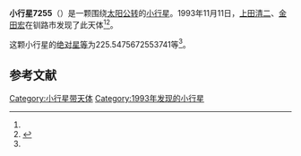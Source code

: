 {{Infobox planet
| bgcolour = #FFFFC0
| name = 7255
| symbol = 
| image = 
| caption = 
| discovery = yes
| discovery_ref = 
| discoverer = [[上田清二|上田清二]]、[[金田宏|金田宏]]
| discovery_site = [[钏路市|钏路市]] 
| discovered = 1993年11月11日
| designations = yes
| mp_name = 
| named_after = 
| alt_names = 1993 VY1/ 1978 GK2 / 1985 GL / 1995 EZ
| mp_category = [[主带小行星|主带小行星]]
| orbit_ref = <ref name="a">[http://ssd.jpl.nasa.gov/sbdb.cgi?sstr=7255 7255] {{Wayback|url=http://ssd.jpl.nasa.gov/sbdb.cgi?sstr=7255 |date=20210814220419 }}，小行星數據庫瀏覽器（JPL Small-Body Database Browser）－[[美国国家航空航天局|美国国家航空航天局]]喷气推进实验室</ref>
| epoch = 2456400.5 (2013年4月18日更新)
| aphelion = {{convert|2.587938199976563|AU|km|3|abbr=on|lk=out}}
| perihelion = {{convert|1.950804803045317|AU|km|3|abbr=on}}
| semimajor = {{convert|2.26937150151094|AU|km|3|abbr=on}}
| eccentricity = 0.140376619
| period = 1248.696292 [[日|日]]<br />3.42[[儒略年|儒略年]]
| avg_speed = 
| inclination = 5.690806175560097
| asc_node = 30.99269015410199
| mean_anomaly = 
| arg_peri = 225.5475672553741
| satellites = 
| physical_characteristics = yes
| dimensions = 
| mass = 
| density = 
| surface_grav = 
| escape_velocity = 
| sidereal_day = 
| axial_tilt = 
| pole_ecliptic_lat = 
| pole_ecliptic_lon = 
| albedo = 
| temperatures= 
| temp_name1 = 
| mean_temp_1 = 
| max_temp_1 = 
| temp_name2 = 
| max_temp_2 = 
| spectral_type = 
| abs_magnitude = 225.5475672553741
}}

'''小行星7255'''（{{lang-en|7255}}）是一颗围绕[[太阳|太阳]][[公转|公转]]的[[小行星|小行星]]。1993年11月11日，[[上田清二|上田清二]]、[[金田宏|金田宏]]在钏路市发现了此天体<ref name="a" /><ref>{{cite news|title=小行星列表|url=http://cfa-www.harvard.edu/iau/lists/NumberedMPs.txt|accessdate=2013-07-08|newspaper=哈佛大学|archive-date=2008-05-17|archive-url=https://web.archive.org/web/20080517010638/http://cfa-www.harvard.edu/iau/lists/NumberedMPs.txt|dead-url=no}}</ref>。

这颗小行星的[[绝对星等|绝对星等]]为225.5475672553741等<ref name="a" />。

==参考文献==
{{reflist}}
{{Minor Planet Number|[[小行星7254|小行星7254]]|[[小行星7256|小行星7256]]}}

{{小天体}}

[[Category:小行星带天体|Category:小行星带天体]]
[[Category:1993年发现的小行星|Category:1993年发现的小行星]]

{{asteroid-stub}}